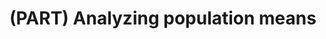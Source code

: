 # (PART) Analyzing population means {-}

<!-- This Rmd just creates a part heading in the table of contents -->